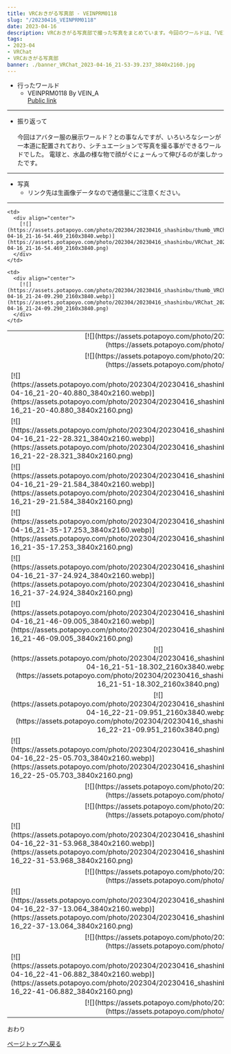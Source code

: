 ---
title: VRCおきがる写真部 - VEINPRM0118
slug: "/20230416_VEINPRM0118"
date: 2023-04-16
description: VRCおきがる写真部で撮った写真をまとめています。今回のワールドは、「VEINPRM0118」
tags:
- 2023-04
- VRChat
- VRCおきがる写真部
banner: ./banner_VRChat_2023-04-16_21-53-39.237_3840x2160.jpg
---

+ 行ったワールド
  + VEINPRM0118 By VEIN_A\
  [Public link](https://vrchat.com/home/launch?worldId=wrld_f2013a49-ac57-4684-a36d-39a152ac3917)

------------------------------

+ 振り返って\
\
今回はアバター服の展示ワールド？との事なんですが、いろいろなシーンが一本道に配置されており、シチュエーションで写真を撮る事ができるワールドでした。
電球と、水晶の様な物で顔がぐにょーんって伸びるのが楽しかったです。

------------------------------
+ 写真
  + リンク先は生画像データなので通信量にご注意ください。
------------------------------
<table>
  <tr>
    <td colspan="2">
      <div align="center">
        [![](https://assets.potapoyo.com/photo/202304/20230416_shashinbu/thumb_VRChat_2023-04-16_21-16-32.559_3840x2160.webp)](https://assets.potapoyo.com/photo/202304/20230416_shashinbu/VRChat_2023-04-16_21-16-32.559_3840x2160.png)
      </div>
    </td>
  </tr>

  <tr>

    <td>
      <div align="center">
        [![](https://assets.potapoyo.com/photo/202304/20230416_shashinbu/thumb_VRChat_2023-04-16_21-16-54.469_2160x3840.webp)](https://assets.potapoyo.com/photo/202304/20230416_shashinbu/VRChat_2023-04-16_21-16-54.469_2160x3840.png)
      </div>
    </td>

    <td>
      <div align="center">
        [![](https://assets.potapoyo.com/photo/202304/20230416_shashinbu/thumb_VRChat_2023-04-16_21-24-09.290_2160x3840.webp)](https://assets.potapoyo.com/photo/202304/20230416_shashinbu/VRChat_2023-04-16_21-24-09.290_2160x3840.png)
      </div>
    </td>
  </tr>

  <tr>
    <td colspan="2">
      <div align="center">
        [![](https://assets.potapoyo.com/photo/202304/20230416_shashinbu/thumb_VRChat_2023-04-16_21-18-21.494_3840x2160.webp)](https://assets.potapoyo.com/photo/202304/20230416_shashinbu/VRChat_2023-04-16_21-18-21.494_3840x2160.png)
      </div>
    </td>
  </tr>

  <tr>
    <td>
      [![](https://assets.potapoyo.com/photo/202304/20230416_shashinbu/thumb_VRChat_2023-04-16_21-20-40.880_3840x2160.webp)](https://assets.potapoyo.com/photo/202304/20230416_shashinbu/VRChat_2023-04-16_21-20-40.880_3840x2160.png)
    </td>
    <td>
      [![](https://assets.potapoyo.com/photo/202304/20230416_shashinbu/thumb_VRChat_2023-04-16_21-21-30.166_3840x2160.webp)](https://assets.potapoyo.com/photo/202304/20230416_shashinbu/VRChat_2023-04-16_21-21-30.166_3840x2160.png)
    </td>
  </tr>

  <tr>
    <td>
      [![](https://assets.potapoyo.com/photo/202304/20230416_shashinbu/thumb_VRChat_2023-04-16_21-22-28.321_3840x2160.webp)](https://assets.potapoyo.com/photo/202304/20230416_shashinbu/VRChat_2023-04-16_21-22-28.321_3840x2160.png)
    </td>
    <td>
      [![](https://assets.potapoyo.com/photo/202304/20230416_shashinbu/thumb_VRChat_2023-04-16_21-28-01.555_3840x2160.webp)](https://assets.potapoyo.com/photo/202304/20230416_shashinbu/VRChat_2023-04-16_21-28-01.555_3840x2160.png)
    </td>
  </tr>

  <tr>
    <td>
      [![](https://assets.potapoyo.com/photo/202304/20230416_shashinbu/thumb_VRChat_2023-04-16_21-29-21.584_3840x2160.webp)](https://assets.potapoyo.com/photo/202304/20230416_shashinbu/VRChat_2023-04-16_21-29-21.584_3840x2160.png)
    </td>
    <td>
      [![](https://assets.potapoyo.com/photo/202304/20230416_shashinbu/thumb_VRChat_2023-04-16_21-31-23.861_3840x2160.webp)](https://assets.potapoyo.com/photo/202304/20230416_shashinbu/VRChat_2023-04-16_21-31-23.861_3840x2160.png)
    </td>
  </tr>

  <tr>
    <td>
      [![](https://assets.potapoyo.com/photo/202304/20230416_shashinbu/thumb_VRChat_2023-04-16_21-35-17.253_3840x2160.webp)](https://assets.potapoyo.com/photo/202304/20230416_shashinbu/VRChat_2023-04-16_21-35-17.253_3840x2160.png)
    </td>
    <td>
      [![](https://assets.potapoyo.com/photo/202304/20230416_shashinbu/thumb_VRChat_2023-04-16_21-36-57.058_3840x2160.webp)](https://assets.potapoyo.com/photo/202304/20230416_shashinbu/VRChat_2023-04-16_21-36-57.058_3840x2160.png)
    </td>
  </tr>

  <tr>
    <td>
      [![](https://assets.potapoyo.com/photo/202304/20230416_shashinbu/thumb_VRChat_2023-04-16_21-37-24.924_3840x2160.webp)](https://assets.potapoyo.com/photo/202304/20230416_shashinbu/VRChat_2023-04-16_21-37-24.924_3840x2160.png)
    </td>
    <td>
      [![](https://assets.potapoyo.com/photo/202304/20230416_shashinbu/thumb_VRChat_2023-04-16_21-39-18.017_3840x2160.webp)](https://assets.potapoyo.com/photo/202304/20230416_shashinbu/VRChat_2023-04-16_21-39-18.017_3840x2160.png)
    </td>
  </tr>

  <tr>
    <td>
      [![](https://assets.potapoyo.com/photo/202304/20230416_shashinbu/thumb_VRChat_2023-04-16_21-46-09.005_3840x2160.webp)](https://assets.potapoyo.com/photo/202304/20230416_shashinbu/VRChat_2023-04-16_21-46-09.005_3840x2160.png)
    </td>
    <td>
      [![](https://assets.potapoyo.com/photo/202304/20230416_shashinbu/thumb_VRChat_2023-04-16_21-53-39.237_3840x2160.webp)](https://assets.potapoyo.com/photo/202304/20230416_shashinbu/VRChat_2023-04-16_21-53-39.237_3840x2160.png)
    </td>
  </tr>

  <tr>
    <td>
      <div align="center">
        [![](https://assets.potapoyo.com/photo/202304/20230416_shashinbu/thumb_VRChat_2023-04-16_21-51-18.302_2160x3840.webp)](https://assets.potapoyo.com/photo/202304/20230416_shashinbu/VRChat_2023-04-16_21-51-18.302_2160x3840.png)
      </div>
    </td>
    <td>
      <div align="center">
        [![](https://assets.potapoyo.com/photo/202304/20230416_shashinbu/thumb_VRChat_2023-04-16_21-52-48.135_2160x3840.webp)](https://assets.potapoyo.com/photo/202304/20230416_shashinbu/VRChat_2023-04-16_21-52-48.135_2160x3840.png)
      </div>
    </td>
  </tr>

  <tr>
    <td>
      <div align="center">
        [![](https://assets.potapoyo.com/photo/202304/20230416_shashinbu/thumb_VRChat_2023-04-16_22-21-09.951_2160x3840.webp)](https://assets.potapoyo.com/photo/202304/20230416_shashinbu/VRChat_2023-04-16_22-21-09.951_2160x3840.png)
      </div>
    </td>
    <td>
      <div align="center">
        [![](https://assets.potapoyo.com/photo/202304/20230416_shashinbu/thumb_VRChat_2023-04-16_22-22-25.884_2160x3840.webp)](https://assets.potapoyo.com/photo/202304/20230416_shashinbu/VRChat_2023-04-16_22-22-25.884_2160x3840.png)
      </div>
    </td>
  </tr>

  <tr>
    <td>
      [![](https://assets.potapoyo.com/photo/202304/20230416_shashinbu/thumb_VRChat_2023-04-16_22-25-05.703_3840x2160.webp)](https://assets.potapoyo.com/photo/202304/20230416_shashinbu/VRChat_2023-04-16_22-25-05.703_3840x2160.png)
    </td>
    <td>
      [![](https://assets.potapoyo.com/photo/202304/20230416_shashinbu/thumb_VRChat_2023-04-16_22-26-31.121_3840x2160.webp)](https://assets.potapoyo.com/photo/202304/20230416_shashinbu/VRChat_2023-04-16_22-26-31.121_3840x2160.png)
    </td>
  </tr>

  <tr>
    <td colspan="2">
      <div align="center">
        [![](https://assets.potapoyo.com/photo/202304/20230416_shashinbu/thumb_VRChat_2023-04-16_22-27-51.328_3840x2160.webp)](https://assets.potapoyo.com/photo/202304/20230416_shashinbu/VRChat_2023-04-16_22-27-51.328_3840x2160.png)
      </div>
    </td>
  </tr>

  <tr>
    <td colspan="2">
      <div align="center">
        [![](https://assets.potapoyo.com/photo/202304/20230416_shashinbu/thumb_VRChat_2023-04-16_22-29-28.621_3840x2160.webp)](https://assets.potapoyo.com/photo/202304/20230416_shashinbu/VRChat_2023-04-16_22-29-28.621_3840x2160.png)
      </div>
    </td>
  </tr>

  <tr>
    <td>
      [![](https://assets.potapoyo.com/photo/202304/20230416_shashinbu/thumb_VRChat_2023-04-16_22-31-53.968_3840x2160.webp)](https://assets.potapoyo.com/photo/202304/20230416_shashinbu/VRChat_2023-04-16_22-31-53.968_3840x2160.png)
    </td>
    <td>
      [![](https://assets.potapoyo.com/photo/202304/20230416_shashinbu/thumb_VRChat_2023-04-16_22-35-15.358_3840x2160.webp)](https://assets.potapoyo.com/photo/202304/20230416_shashinbu/VRChat_2023-04-16_22-35-15.358_3840x2160.png)
    </td>
  </tr>

  <tr>
    <td colspan="2">
      <div align="center">
        [![](https://assets.potapoyo.com/photo/202304/20230416_shashinbu/thumb_VRChat_2023-04-16_22-33-34.177_3840x2160.webp)](https://assets.potapoyo.com/photo/202304/20230416_shashinbu/VRChat_2023-04-16_22-33-34.177_3840x2160.png)
      </div>
    </td>
  </tr>


  <tr>
    <td>
      [![](https://assets.potapoyo.com/photo/202304/20230416_shashinbu/thumb_VRChat_2023-04-16_22-37-13.064_3840x2160.webp)](https://assets.potapoyo.com/photo/202304/20230416_shashinbu/VRChat_2023-04-16_22-37-13.064_3840x2160.png)
    </td>
    <td>
      [![](https://assets.potapoyo.com/photo/202304/20230416_shashinbu/thumb_VRChat_2023-04-16_22-38-04.029_3840x2160.webp)](https://assets.potapoyo.com/photo/202304/20230416_shashinbu/VRChat_2023-04-16_22-38-04.029_3840x2160.png)
    </td>
  </tr>

  <tr>
    <td colspan="2">
      <div align="center">
        [![](https://assets.potapoyo.com/photo/202304/20230416_shashinbu/thumb_VRChat_2023-04-16_22-40-06.814_3840x2160.webp)](https://assets.potapoyo.com/photo/202304/20230416_shashinbu/VRChat_2023-04-16_22-40-06.814_3840x2160.png)
      </div>
    </td>
  </tr>

  <tr>
    <td>
      [![](https://assets.potapoyo.com/photo/202304/20230416_shashinbu/thumb_VRChat_2023-04-16_22-41-06.882_3840x2160.webp)](https://assets.potapoyo.com/photo/202304/20230416_shashinbu/VRChat_2023-04-16_22-41-06.882_3840x2160.png)
    </td>
    <td>
      [![](https://assets.potapoyo.com/photo/202304/20230416_shashinbu/thumb_VRChat_2023-04-16_22-45-47.101_3840x2160.webp)](https://assets.potapoyo.com/photo/202304/20230416_shashinbu/VRChat_2023-04-16_22-45-47.101_3840x2160.png)
    </td>
  </tr>

  <tr>
    <td colspan="2">
      <div align="center">
        [![](https://assets.potapoyo.com/photo/202304/20230416_shashinbu/thumb_VRChat_2023-04-16_22-44-13.880_3840x2160.webp)](https://assets.potapoyo.com/photo/202304/20230416_shashinbu/VRChat_2023-04-16_22-44-13.880_3840x2160.png)
      </div>
    </td>
  </tr>
</table>


おわり

<a href="#">ページトップへ戻る</a>